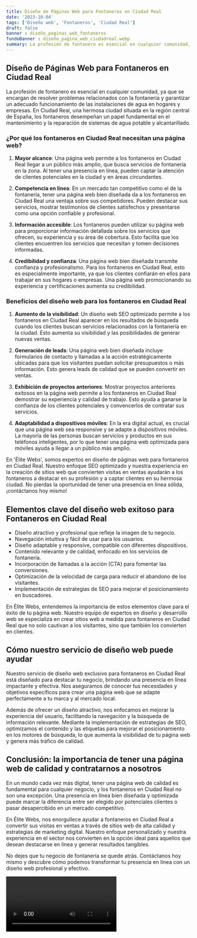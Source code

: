 ```yaml
---
title: Diseño de Páginas Web para Fontaneros en Ciudad Real
date: '2023-10-04'
tags: ['Diseño web', 'Fontaneros', 'Ciudad Real']
draft: false
banner : diseño_paginas_web_fontaneros
fondoBanner : diseño_pagina_web_ciudadreal.webp
summary: La profesión de fontanero es esencial en cualquier comunidad, ya que se encargan de resolver problemas relacionados con la fontanería y garantizar un adecuado funcionamiento de las instalaciones de agua en hogares y empresas. En Ciudad Real, una hermosa ciudad situada en la región central de España, los fontaneros desempeñan un papel fundamental en el mantenimiento y la reparación de sistemas de agua potable y alcantarillado.
---
```


## Diseño de Páginas Web para Fontaneros en Ciudad Real

La profesión de fontanero es esencial en cualquier comunidad, ya que se encargan de resolver problemas relacionados con la fontanería y garantizar un adecuado funcionamiento de las instalaciones de agua en hogares y empresas. En Ciudad Real, una hermosa ciudad situada en la región central de España, los fontaneros desempeñan un papel fundamental en el mantenimiento y la reparación de sistemas de agua potable y alcantarillado.

### ¿Por qué los fontaneros en Ciudad Real necesitan una página web?

1. **Mayor alcance**: Una página web permite a los fontaneros en Ciudad Real llegar a un público más amplio, que busca servicios de fontanería en la zona. Al tener una presencia en línea, pueden captar la atención de clientes potenciales en la ciudad y en áreas circundantes.

2. **Competencia en línea**: En un mercado tan competitivo como el de la fontanería, tener una página web bien diseñada da a los fontaneros en Ciudad Real una ventaja sobre sus competidores. Pueden destacar sus servicios, mostrar testimonios de clientes satisfechos y presentarse como una opción confiable y profesional.

3. **Información accesible**: Los fontaneros pueden utilizar su página web para proporcionar información detallada sobre los servicios que ofrecen, su experiencia y su área de cobertura. Esto facilita que los clientes encuentren los servicios que necesitan y tomen decisiones informadas.

4. **Credibilidad y confianza**: Una página web bien diseñada transmite confianza y profesionalismo. Para los fontaneros en Ciudad Real, esto es especialmente importante, ya que los clientes confiarán en ellos para trabajar en sus hogares o empresas. Una página web promocionando su experiencia y certificaciones aumenta su credibilidad.

### Beneficios del diseño web para los fontaneros en Ciudad Real

1. **Aumento de la visibilidad**: Un diseño web SEO optimizado permite a los fontaneros en Ciudad Real aparecer en los resultados de búsqueda cuando los clientes buscan servicios relacionados con la fontanería en la ciudad. Esto aumenta su visibilidad y las posibilidades de generar nuevas ventas.

2. **Generación de leads**: Una página web bien diseñada incluye formularios de contacto y llamadas a la acción estratégicamente ubicadas para que los visitantes puedan solicitar presupuestos o más información. Esto genera leads de calidad que se pueden convertir en ventas.

3. **Exhibición de proyectos anteriores**: Mostrar proyectos anteriores exitosos en la página web permite a los fontaneros en Ciudad Real demostrar su experiencia y calidad de trabajo. Esto ayuda a ganarse la confianza de los clientes potenciales y convencerlos de contratar sus servicios.

4. **Adaptabilidad a dispositivos móviles**: En la era digital actual, es crucial que una página web sea responsive y se adapte a dispositivos móviles. La mayoría de las personas buscan servicios y productos en sus teléfonos inteligentes, por lo que tener una página web optimizada para móviles ayuda a llegar a un público más amplio.

En 'Élite Webs', somos expertos en diseño de páginas web para fontaneros en Ciudad Real. Nuestro enfoque SEO optimizado y nuestra experiencia en la creación de sitios web que convierten visitas en ventas ayudarán a los fontaneros a destacar en su profesión y a captar clientes en su hermosa ciudad. No pierdas la oportunidad de tener una presencia en línea sólida, ¡contáctanos hoy mismo!

<GifSeo />

<Cta />

## Elementos clave del diseño web exitoso para Fontaneros en Ciudad Real

- Diseño atractivo y profesional que refleje la imagen de tu negocio.
- Navegación intuitiva y fácil de usar para los usuarios.
- Diseño adaptable y responsive, compatible con diferentes dispositivos.
- Contenido relevante y de calidad, enfocado en los servicios de fontanería.
- Incorporación de llamadas a la acción (CTA) para fomentar las conversiones.
- Optimización de la velocidad de carga para reducir el abandono de los visitantes.
- Implementación de estrategias de SEO para mejorar el posicionamiento en buscadores.

En Élite Webs, entendemos la importancia de estos elementos clave para el éxito de tu página web. Nuestro equipo de expertos en diseño y desarrollo web se especializa en crear sitios web a medida para fontaneros en Ciudad Real que no solo cautivan a los visitantes, sino que también los convierten en clientes.

## Cómo nuestro servicio de diseño web puede ayudar

Nuestro servicio de diseño web exclusivo para fontaneros en Ciudad Real está diseñado para destacar tu negocio, brindando una presencia en línea impactante y efectiva. Nos aseguramos de conocer tus necesidades y objetivos específicos para crear una página web que se adapte perfectamente a tu marca y al mercado local.

Además de ofrecer un diseño atractivo, nos enfocamos en mejorar la experiencia del usuario, facilitando la navegación y la búsqueda de información relevante. Mediante la implementación de estrategias de SEO, optimizamos el contenido y las etiquetas para mejorar el posicionamiento en los motores de búsqueda, lo que aumenta la visibilidad de tu página web y genera más tráfico de calidad.

## Conclusión: la importancia de tener una página web de calidad y contratarnos a nosotros

En un mundo cada vez más digital, tener una página web de calidad es fundamental para cualquier negocio, y los fontaneros en Ciudad Real no son una excepción. Una presencia en línea bien diseñada y optimizada puede marcar la diferencia entre ser elegido por potenciales clientes o pasar desapercibido en un mercado competitivo.

En Élite Webs, nos enorgullece ayudar a fontaneros en Ciudad Real a convertir sus visitas en ventas a través de sitios web de alta calidad y estrategias de marketing digital. Nuestro enfoque personalizado y nuestra experiencia en el sector nos convierten en la opción ideal para aquellos que desean destacarse en línea y generar resultados tangibles.

No dejes que tu negocio de fontanería se quede atrás. Contáctanos hoy mismo y descubre cómo podemos transformar tu presencia en línea con un diseño web profesional y efectivo.

<Video />

<CtaBot job='Fontaneros' city='Ciudad Real'/>

<Gmaps query='Ciudad Real+españa+maps' />